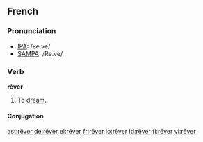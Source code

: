 ==French==

===Pronunciation===
*[[w:IPA|IPA]]: /ʁe.ve/
*[[w:SAMPA|SAMPA]]: /Re.ve/

===Verb===
'''rêver'''
# To [[dream]].

====Conjugation====
{{fr-conj-er|rêv|avoir|cat=rever}}

[[ast:rêver]]
[[de:rêver]]
[[el:rêver]]
[[fr:rêver]]
[[io:rêver]]
[[id:rêver]]
[[fi:rêver]]
[[vi:rêver]]